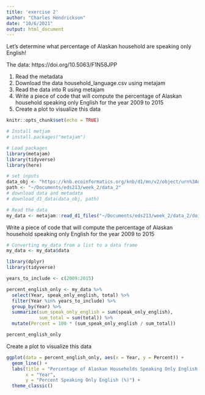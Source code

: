```yaml
---
title: 'exercise 2'
author: "Charles Hendrickson"
date: "10/6/2021"
output: html_document
---
```


Let’s determine what percentage of Alaskan household are speaking only English!

The data: https://doi.org/10.5063/F1N58JPP

1) Read the metadata
2) Download the data household_language.csv using metajam
3) Read the data into R using metajam
4) Write a piece of code that will compute the percentage of Alaskan household speaking only English for the year 2009 to 2015
5) Create a plot to visualize this data



```r
knitr::opts_chunk$set(echo = TRUE)
```

```r
# Install metjam
# install.packages("metajam")
```

```r
# Load packages 
library(metajam)
library(tidyverse)
library(here)
```

```r
# set inputs
data_obj <- "https://knb.ecoinformatics.org/knb/d1/mn/v2/object/urn%3Auuid%3A7fc6f6db-c5ea-426a-a743-1f2edafb43b8"
path <- "~/Documents/eds213/week_2/data_2"
# download data and metadata
# download_d1_data(data_obj, path)
```

```r
# Read the data 
my_data <- metajam::read_d1_files("~/Documents/eds213/week_2/data_2/doi_10.5063_F1CJ8BPH__household_language__csv")

```

Write a piece of code that will compute the percentage of Alaskan household speaking only English for the year 2009 to 2015
```r
# Converting my_data from a list to a data frame 
my_data <- my_data$data

library(dplyr)
library(tidyverse)

years_to_include <- c(2009:2015)

percent_english_only <- my_data %>%
  select(Year, speak_only_english, total) %>%
  filter(Year %in% years_to_include) %>% 
  group_by(Year) %>% 
  summarize(sum_speak_only_english = sum(speak_only_english),
            sum_total = sum(total)) %>% 
  mutate(Percent = 100 * (sum_speak_only_english / sum_total))

percent_english_only

```

Create a plot to visualize this data
```r
ggplot(data = percent_english_only, aes(x = Year, y = Percent)) +
  geom_line() +
  labs(title = "Percentage of Alaskan Households Speaking Only English (2009-2015)",
       x = "Year",
       y = "Percent Speaking Only English (%)") +
  theme_classic()
```





